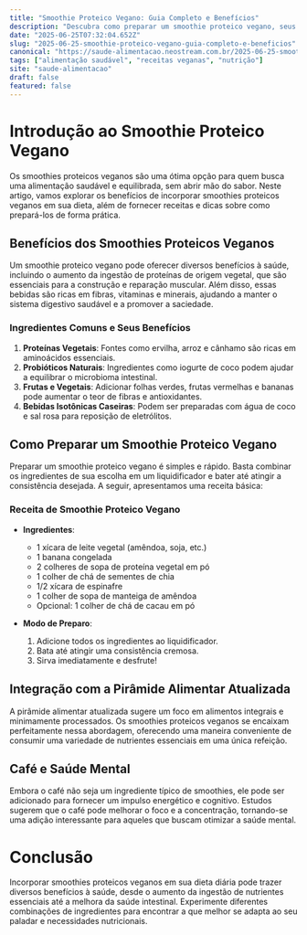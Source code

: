 ```yaml
---
title: "Smoothie Proteico Vegano: Guia Completo e Benefícios"
description: "Descubra como preparar um smoothie proteico vegano, seus benefícios à saúde e dicas de ingredientes para otimizar sua dieta de forma natural e saborosa."
date: "2025-06-25T07:32:04.652Z"
slug: "2025-06-25-smoothie-proteico-vegano-guia-completo-e-beneficios"
canonical: "https://saude-alimentacao.neostream.com.br/2025-06-25-smoothie-proteico-vegano-guia-completo-e-beneficios"
tags: ["alimentação saudável", "receitas veganas", "nutrição"]
site: "saude-alimentacao"
draft: false
featured: false
---
```


# Introdução ao Smoothie Proteico Vegano
Os smoothies proteicos veganos são uma ótima opção para quem busca uma alimentação saudável e equilibrada, sem abrir mão do sabor. Neste artigo, vamos explorar os benefícios de incorporar smoothies proteicos veganos em sua dieta, além de fornecer receitas e dicas sobre como prepará-los de forma prática.

## Benefícios dos Smoothies Proteicos Veganos
Um smoothie proteico vegano pode oferecer diversos benefícios à saúde, incluindo o aumento da ingestão de proteínas de origem vegetal, que são essenciais para a construção e reparação muscular. Além disso, essas bebidas são ricas em fibras, vitaminas e minerais, ajudando a manter o sistema digestivo saudável e a promover a saciedade.

### Ingredientes Comuns e Seus Benefícios
1. **Proteínas Vegetais**: Fontes como ervilha, arroz e cânhamo são ricas em aminoácidos essenciais.
2. **Probióticos Naturais**: Ingredientes como iogurte de coco podem ajudar a equilibrar o microbioma intestinal.
3. **Frutas e Vegetais**: Adicionar folhas verdes, frutas vermelhas e bananas pode aumentar o teor de fibras e antioxidantes.
4. **Bebidas Isotônicas Caseiras**: Podem ser preparadas com água de coco e sal rosa para reposição de eletrólitos.

## Como Preparar um Smoothie Proteico Vegano
Preparar um smoothie proteico vegano é simples e rápido. Basta combinar os ingredientes de sua escolha em um liquidificador e bater até atingir a consistência desejada. A seguir, apresentamos uma receita básica:

### Receita de Smoothie Proteico Vegano
- **Ingredientes**:
  - 1 xícara de leite vegetal (amêndoa, soja, etc.)
  - 1 banana congelada
  - 2 colheres de sopa de proteína vegetal em pó
  - 1 colher de chá de sementes de chia
  - 1/2 xícara de espinafre
  - 1 colher de sopa de manteiga de amêndoa
  - Opcional: 1 colher de chá de cacau em pó

- **Modo de Preparo**:
  1. Adicione todos os ingredientes ao liquidificador.
  2. Bata até atingir uma consistência cremosa.
  3. Sirva imediatamente e desfrute!

## Integração com a Pirâmide Alimentar Atualizada
A pirâmide alimentar atualizada sugere um foco em alimentos integrais e minimamente processados. Os smoothies proteicos veganos se encaixam perfeitamente nessa abordagem, oferecendo uma maneira conveniente de consumir uma variedade de nutrientes essenciais em uma única refeição.

## Café e Saúde Mental
Embora o café não seja um ingrediente típico de smoothies, ele pode ser adicionado para fornecer um impulso energético e cognitivo. Estudos sugerem que o café pode melhorar o foco e a concentração, tornando-se uma adição interessante para aqueles que buscam otimizar a saúde mental.

# Conclusão
Incorporar smoothies proteicos veganos em sua dieta diária pode trazer diversos benefícios à saúde, desde o aumento da ingestão de nutrientes essenciais até a melhora da saúde intestinal. Experimente diferentes combinações de ingredientes para encontrar a que melhor se adapta ao seu paladar e necessidades nutricionais.